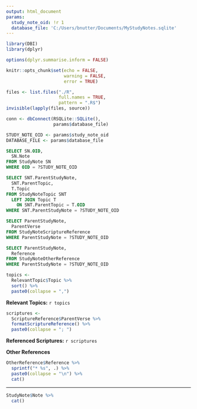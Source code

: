 ```yaml
---
output: html_document
params:
  study_note_oid: !r 1
  database_file: 'C:/Users/bnutter/Documents/MyStudyNotes.sqlite'
---
```


```r
library(DBI)
library(dplyr)

options(dplyr.summarise.inform = FALSE)

knitr::opts_chunk$set(echo = FALSE,
                      warning = FALSE,
                      error = TRUE)

files <- list.files("./R", 
                    full.names = TRUE, 
                    pattern = ".R$")
invisible(lapply(files, source))

conn <- dbConnect(RSQLite::SQLite(), 
                  params$database_file)

STUDY_NOTE_OID <- params$study_note_oid
DATABASE_FILE <- params$database_file
```

```sql
SELECT SN.OID, 
  SN.Note
FROM StudyNote SN
WHERE OID = ?STUDY_NOTE_OID
```

```sql
SELECT SNT.ParentStudyNote, 
  SNT.ParentTopic,
  T.Topic
FROM StudyNoteTopic SNT
  LEFT JOIN Topic T
    ON SNT.ParentTopic = T.OID
WHERE SNT.ParentStudyNote = ?STUDY_NOTE_OID
```

```sql
SELECT ParentStudyNote, 
  ParentVerse
FROM StudyNoteScriptureReference
WHERE ParentStudyNote = ?STUDY_NOTE_OID
```

```sql
SELECT ParentStudyNote, 
  Reference
FROM StudyNoteOtherReference
WHERE ParentStudyNote = ?STUDY_NOTE_OID
```


```r
topics <- 
  RelevantTopic$Topic %>% 
  sort() %>% 
  paste0(collapse = ",")
```

**Relevant Topics:** `r topics`


```r
scriptures <- 
  ScriptureReference$ParentVerse %>% 
  formatScriptureReference() %>% 
  paste0(collapse = "; ")
```


**Referenced Scriptures:** `r scriptures`

**Other References**

```r
OtherReference$Reference %>% 
  sprintf("* %s", .) %>% 
  paste0(collapse = "\n") %>% 
  cat()
```

<hr style = 'border: none;height: 1px; background-color: black;'>

```r
StudyNote$Note %>% 
  cat()
```
